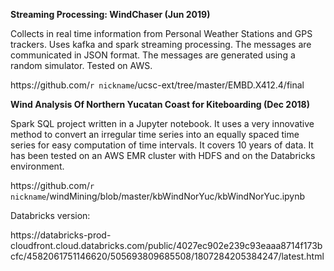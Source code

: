 **Streaming Processing: WindChaser (Jun 2019)**

Collects in real time information from Personal Weather Stations and GPS trackers. Uses kafka and spark streaming processing. The messages are communicated in JSON format. The messages are generated using a random simulator. Tested on AWS.

https://github.com/`r nickname`/ucsc-ext/tree/master/EMBD.X412.4/final

**Wind Analysis Of Northern Yucatan Coast for Kiteboarding (Dec 2018)**

Spark SQL project written in a Jupyter notebook. It uses a very innovative method to convert an irregular time series into an equally spaced time series for easy computation of time intervals. It covers 10 years of data. It has been tested on an AWS EMR cluster with HDFS and on the Databricks environment.

https://github.com/`r nickname`/windMining/blob/master/kbWindNorYuc/kbWindNorYuc.ipynb

Databricks version:

https://databricks-prod-cloudfront.cloud.databricks.com/public/4027ec902e239c93eaaa8714f173bcfc/4582061751146620/505693809685508/1807284205384247/latest.html
